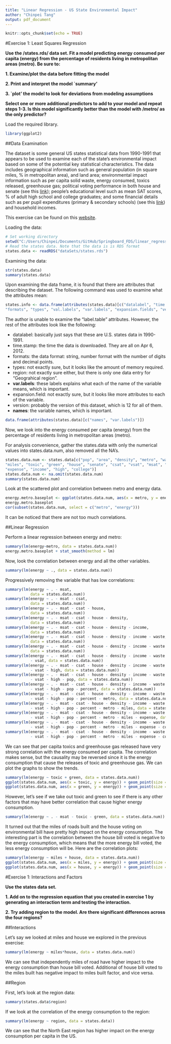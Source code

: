 ```yaml
---
title: "Linear Regression - US State Environmental Impact"
author: "Chinpei Tang"
output: pdf_document
---
```


```r
knitr::opts_chunk$set(echo = TRUE)
```

#Exercise 1: Least Squares Regression

**Use the /states.rds/ data set. Fit a model predicting energy consumed per capita (energy) from the percentage of residents living in metropolitan areas (metro). Be sure to:**

**1. Examine/plot the data before fitting the model**

**2. Print and interpret the model `summary'**

**3. `plot' the model to look for deviations from modeling assumptions**

**Select one or more additional predictors to add to your model and repeat steps 1-3. Is this model significantly better than the model with /metro/ as the only predictor?**

Load the required library.

```r
library(ggplot2)
```

##Data Examination

The dataset is some general US states statistical data from 1990-1991 that appears to be used to examine each of the state's environmental impact based on some of the potential key statistical characteristics. The data includes geographical information such as general population (in square miles, % in metropolitan area), and land area; environmental impact information such as per capita solid waste, energy consumed, toxics released, greenhouse gas; political voting performance in both house and senate (see this [link](http://scorecard.lcv.org)); people's educational level such as mean SAT scores, % of adult high school and college graduates; and some financial details such as per pupil expenditures (primary & secondary schools) (see this [link](http://www.doe.mass.edu/finance/statistics/ppx.html)) and household incomes.

This exercise can be found on this [website](http://tutorials.iq.harvard.edu/R/Rstatistics/Rstatistics.html).

Loading the data:

```r
# Set working directory
setwd("C:/Users/Chinpei/Documents/GitHub/Springboard_FDS/linear_regression")
# Read the states data. Note that the data is is RDS format
states.data <- readRDS("dataSets/states.rds")
```

Examining the data:

```r
str(states.data)
summary(states.data)
```

Upon examining the data frame, it is found that there are attributes that describing the dataset. The following command was used to examine what the attributes mean:

```r
states.info <- data.frame(attributes(states.data)[c("datalabel", "time.stamp", 
"formats", "types", "val.labels", "var.labels", "expansion.fields", "version", "names")])
```

The author is unable to examine the "label.table" attributes. However, the rest of the attributes look like the following:

* datalabel: basically just says that these are U.S. states data in 1990-1991.
* time.stamp: the time the data is downloaded. They are all on Apr 6, 2012.
* formats: the data format: string, number format with the number of digits and decimal points.
* types: not exactly sure, but it looks like the amount of memory required.
* region: not exactly sure either, but there is only one data entry for "Geograhical region".
* __var.labels__: these labels explains what each of the name of the variable means, which is important.
* expansion.field: not exactly sure, but it looks like more attributes to each of the variable.
* version: probably the version of this dataset, which is 12 for all of them.
* __names__: the variable names, which is important.

```r
data.frame(attributes(states.data)[c("names", "var.labels")])
```

Now, we look into the energy consumed per capita (energy) from the percentage of residents living in metropolitan areas (metro).

For analysis convenience, gather the states.data with only the numerical values into states.data.num, also removed all the NA's.

```r
states.data.num <- states.data[c("pop", "area", "density", "metro", "waste", "energy", 
"miles", "toxic", "green", "house", "senate", "csat", "vsat", "msat", "percent", 
"expense", "income", "high", "college")]
states.data.num <- na.omit(states.data.num)
summary(states.data.num)
```

Look at the scattered plot and correlation between metro and energy data.

```r
energy.metro.baseplot <- ggplot(states.data.num, aes(x = metro, y = energy)) + geom_point(size = 1.5)
energy.metro.baseplot
cor(subset(states.data.num, select = c("metro", "energy")))
```

It can be noticed that there are not too much correlations.

##Linear Regression

Perform a linear regression between energy and metro:

```r
summary(lm(energy~metro, data = states.data.num))
energy.metro.baseplot + stat_smooth(method = lm)
```

Now, look the correlation between energy and all the other variables.

```r
summary(lm(energy ~ ., data = states.data.num))
```

Progressively removing the variable that has low correlations:
```r
summary(lm(energy ~ . - msat, 
           data = states.data.num))
summary(lm(energy ~ . - msat - csat, 
           data = states.data.num))
summary(lm(energy ~ . - msat - csat - house, 
           data = states.data.num))
summary(lm(energy ~ . - msat - csat - house - density, 
           data = states.data.num))
summary(lm(energy ~ . - msat - csat - house - density - income, 
           data = states.data.num))
summary(lm(energy ~ . - msat - csat - house - density - income - waste, 
           data = states.data.num))
summary(lm(energy ~ . - msat - csat - house - density - income - waste - senate, 
           data = states.data.num))
summary(lm(energy ~ . - msat - csat - house - density - income - waste - senate 
           - vsat, data = states.data.num))
summary(lm(energy ~ . - msat - csat - house - density - income - waste - senate 
           - vsat - high, data = states.data.num))
summary(lm(energy ~ . - msat - csat - house - density - income - waste - senate 
           - vsat - high - pop, data = states.data.num))
summary(lm(energy ~ . - msat - csat - house - density - income - waste - senate 
           - vsat - high - pop - percent, data = states.data.num))
summary(lm(energy ~ . - msat - csat - house - density - income - waste - senate 
           - vsat - high - pop - percent - metro, data = states.data.num))
summary(lm(energy ~ . - msat - csat - house - density - income - waste - senate 
           - vsat - high - pop - percent - metro - miles, data = states.data.num))
summary(lm(energy ~ . - msat - csat - house - density - income - waste - senate 
           - vsat - high - pop - percent - metro - miles - expense, data = states.data.num))
summary(lm(energy ~ . - msat - csat - house - density - income - waste - senate 
           - vsat - high - pop - percent - metro - miles - expense - college, data = states.data.num))
summary(lm(energy ~ . - msat - csat - house - density - income - waste - senate 
           - vsat - high - pop - percent - metro - miles - expense - college - area, data = states.data.num))
```

We can see that per capita toxics and greenhouse gas released have very strong correlation with the energy consumed per capita. The correlation makes sense, but the causality may be reversed since it is the energy consumption that cause the releases of toxic and greenhouse gas. We can plot the graphs to show the trends.

```r
summary(lm(energy ~ toxic + green, data = states.data.num))
ggplot(states.data.num, aes(x = toxic, y = energy)) + geom_point(size = 1.5) + stat_smooth(method = lm)
ggplot(states.data.num, aes(x = green, y = energy)) + geom_point(size = 1.5) + stat_smooth(method = lm)
```

However, let's see if we take out toxic and green to see if there is any other factors that may have better correlation that cause higher energy consumption.

```r
summary(lm(energy ~ . - msat - toxic - green, data = states.data.num))
```

It turned out that the miles of roads built and the house voting on environmental bill have pretty high impact on the energy consumption. The interesting part is the correlation between the house bill voted is negative to the energy consumption, which means that the more energy bill voted, the less energy consumption will be. Here are the correlation plots:

```r
summary(lm(energy ~ miles + house, data = states.data.num))
ggplot(states.data.num, aes(x = miles, y = energy)) + geom_point(size = 1.5) + stat_smooth(method = lm)
ggplot(states.data.num, aes(x = house, y = energy)) + geom_point(size = 1.5) + stat_smooth(method = lm)
```

#Exercise 1: Interactions and Factors

**Use the states data set.**

**1. Add on to the regression equation that you created in exercise 1 by generating an interaction term and testing the interaction.**

**2. Try adding region to the model. Are there significant differences across the four regions?**

##Interactions

Let's say we looked at miles and house we explored in the previous exercise:

```r
summary(lm(energy ~ miles*house, data = states.data.num))
```

We can see that independently miles of road have higher impact to the energy consumption than house bill voted. Additional of house bill voted to the miles built has negative impact to miles built factor, and vice versa.

##Region

First, let's look at the region data:
```r
summary(states.data$region)
```

If we look at the correlation of the energy consumption to the region:

```r
summary(lm(energy ~ region, data = states.data))
```

We can see that the North East region has higher impact on the energy consumption per capita in the US.